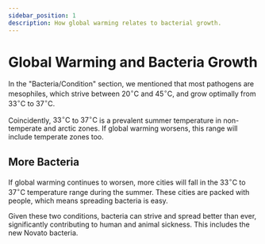 ```yaml
---
sidebar_position: 1
description: How global warming relates to bacterial growth.
---
```

# Global Warming and Bacteria Growth
In the "Bacteria/Condition" section, we mentioned that most pathogens are mesophiles, which strive between $20^\circ\text{{C}}$ and $45^\circ\text{C}$, and grow optimally from $33^\circ\text{C}$ to $37^\circ\text{C}$.

Coincidently,  $33^\circ\text{C}$ to $37^\circ\text{C}$ is a prevalent summer temperature in non-temperate and arctic zones. If global warming worsens, this range will include temperate zones too. 

## More Bacteria
If global warming continues to worsen, more cities will fall in the $33^\circ\text{C}$ to $37^\circ\text{C}$ temperature range during the summer. These cities are packed with people, which means spreading bacteria is easy. 

Given these two conditions, bacteria can strive and spread better than ever, significantly contributing to human and animal sickness. This includes the new Novato bacteria.  
